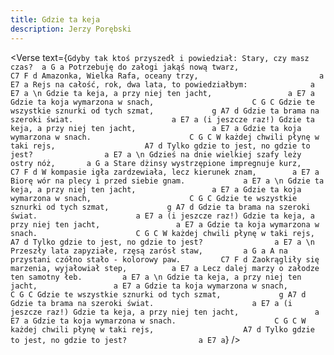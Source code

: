 ```yaml
---
title: Gdzie ta keja
description: Jerzy Porębski
---
```



<Verse
  text={`
Gdyby tak ktoś przyszedł i powiedział: Stary, czy masz czas?  a G a
Potrzebuję do załogi jakąś nową twarz,                        C7 F d
Amazonka, Wielka Rafa, oceany trzy,                           a E7 a
Rejs na całość, rok, dwa lata, to powiedziałbym:              a E7 a
\n
Gdzie ta keja, a przy niej ten jacht,                 a E7 a
Gdzie ta koja wymarzona w snach,                      C G C
Gdzie te wszystkie sznurki od tych szmat,             g A7 d
Gdzie ta brama na szeroki świat.                      a E7 a
(i jeszcze raz!)
Gdzie ta keja, a przy niej ten jacht,                 a E7 a
Gdzie ta koja wymarzona w snach.                      C G C
W każdej chwili płynę w taki rejs,                    A7 d
Tylko gdzie to jest, no gdzie to jest?                a E7 a
\n
Gdzieś na dnie wielkiej szafy leży ostry nóż, 		a G a
Stare dżinsy wystrzępione impregnuje kurz, 			C7 F d
W kompasie igła zardzewiała, lecz kierunek znam, 		a E7 a
Biorę wór na plecy i przed siebie gnam. 			a E7 a
\n
Gdzie ta keja, a przy niej ten jacht,                 a E7 a
Gdzie ta koja wymarzona w snach,                      C G C
Gdzie te wszystkie sznurki od tych szmat,             g A7 d
Gdzie ta brama na szeroki świat.                      a E7 a
(i jeszcze raz!)
Gdzie ta keja, a przy niej ten jacht,                 a E7 a
Gdzie ta koja wymarzona w snach.                      C G C
W każdej chwili płynę w taki rejs,                    A7 d
Tylko gdzie to jest, no gdzie to jest?                a E7 a
\n
Przeszły lata zapyziałe, rzęsą zarósł staw, 		a G a
A na przystani czółno stało - kolorowy paw. 		C7 F d
Zaokrągliły się marzenia, wyjałowiał step, 			a E7 a
Lecz dalej marzy o załodze ten samotny łeb. 		a E7 a
\n
Gdzie ta keja, a przy niej ten jacht,                 a E7 a
Gdzie ta koja wymarzona w snach,                      C G C
Gdzie te wszystkie sznurki od tych szmat,             g A7 d
Gdzie ta brama na szeroki świat.                      a E7 a
(i jeszcze raz!)
Gdzie ta keja, a przy niej ten jacht,                 a E7 a
Gdzie ta koja wymarzona w snach.                      C G C
W każdej chwili płynę w taki rejs,                    A7 d
Tylko gdzie to jest, no gdzie to jest?                a E7 a
`}
/>
